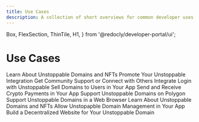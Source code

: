 ```yaml
---
title: Use Cases
description: A collection of short overviews for common developer uses cases for Unstoppable products and services.
---
```


  Box,
  FlexSection,
  ThinTile,
  H1,
} from '@redocly/developer-portal/ui';

<H1>Use Cases</H1>
  <FlexSection justifyContent="space-around" flexWrap="wrap">
    <ThinTile to="unstoppable-nft-domains.md" bgColor="#73A7FE" color="#000" textAlign="left">
    Learn About Unstoppable Domains and NFTs
    </ThinTile>
    <ThinTile to="promote-ud-integration.md" bgColor="#73A7FE" color="#000" textAlign="left">
    Promote Your Unstoppable Integration
    </ThinTile>
    <ThinTile to="get-community-support.md" bgColor="#73A7FE" color="#000" textAlign="left">
    Get Community Support or Connect with Others
    </ThinTile>
    <ThinTile to="integrate-login-auth-server.md" bgColor="#73A7FE" color="#000" textAlign="left">
    Integrate Login with Unstoppable
    </ThinTile>
    <ThinTile to="sell-domains-users.md" bgColor="#73A7FE" color="#000" textAlign="left">
    Sell Domains to Users in Your App
    </ThinTile>
    <ThinTile to="send-receive-crypto-app.md" bgColor="#73A7FE" color="#000" textAlign="left">
    Send and Receive Crypto Payments in Your App
    </ThinTile>
    <ThinTile to="support-polygon.md" bgColor="#73A7FE" color="#000" textAlign="left">
    Support Unstoppable Domains on Polygon
    </ThinTile>
    <ThinTile to="support-ud-browser.md" bgColor="#73A7FE" color="#000" textAlign="left">
    Support Unstoppable Domains in a Web Browser
    </ThinTile>
    <ThinTile to="unstoppable-nft-domains.md" bgColor="#73A7FE" color="#000" textAlign="left">
    Learn About Unstoppable Domains and NFTs
    </ThinTile>
    <ThinTile to="users-manage-domains.md" bgColor="#73A7FE" color="#000" textAlign="left">
    Allow Unstopapble Domain Management in Your App
    </ThinTile>
    <ThinTile to="build-dwebsite-domain.md" bgColor="#73A7FE" color="#000" textAlign="left">
    Build a Decentralized Website for Your Unstoppable Domain
    </ThinTile>
  </FlexSection>
